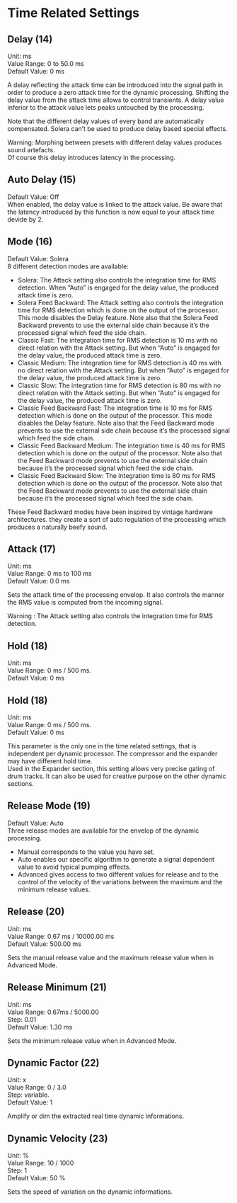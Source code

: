 # Time Related Settings


## Delay (14)   
Unit: ms  
Value Range: 0 to 50.0 ms  
Default Value: 0 ms     

A delay reflecting the attack time can be introduced into the signal path in order to produce a zero attack time for
the dynamic processing. Shifting the delay value from the attack time allows to control transients. A delay value
inferior to the attack value lets peaks untouched by the processing.  

:::{.callout-note}
Note that the different delay values of every band are automatically compensated. Solera can’t be used to produce
delay based special effects.  
:::

:::{.callout-warning}
 Warning: Morphing between presets with different delay values produces sound artefacts.  
Of course this delay introduces latency in the processing.
:::


## Auto Delay (15)   
Default Value: Off   
When enabled, the delay value is linked to the attack value. Be aware that the latency introduced by this function is
now equal to your attack time devide by 2.


## Mode (16)   
Default Value: Solera   
8 different detection modes are available:

- Solera: The Attack setting also controls the integration time for RMS detection. When “Auto” is engaged for the
delay value, the produced attack time is zero.
- Solera Feed Backward: The Attack setting also controls the integration time for RMS detection which is done on
the output of the processor. This mode disables the Delay feature. Note also that the Solera Feed Backward prevents to use the external side chain because it’s the processed signal which feed the side chain.
- Classic Fast: The integration time for RMS detection is 10 ms with no direct relation with the Attack setting. But
when “Auto” is engaged for the delay value, the produced attack time is zero.
- Classic Medium: The integration time for RMS detection is 40 ms with no direct relation with the Attack setting.
But when “Auto” is engaged for the delay value, the produced attack time is zero.
- Classic Slow: The integration time for RMS detection is 80 ms with no direct relation with the Attack setting. But
when “Auto” is engaged for the delay value, the produced attack time is zero.
- Classic Feed Backward Fast: The integration time is 10 ms for RMS detection which is done on the output of the
processor. This mode disables the Delay feature. Note also that the Feed Backward mode prevents to use the external side chain because it’s the processed signal which feed the side chain.
- Classic Feed Backward Medium: The integration time is 40 ms for RMS detection which is done on the output
of the processor. Note also that the Feed Backward mode prevents to use the external side chain because it’s the
processed signal which feed the side chain.
- Classic Feed Backward Slow: The integration time is 80 ms for RMS detection which is done on the output of the
processor. Note also that the Feed Backward mode prevents to use the external side chain because it’s the processed signal which feed the side chain.

These Feed Backward modes have been inspired by vintage hardware architectures. they create a sort of auto regulation 
of the processing which produces a naturally beefy sound.


## Attack (17)   
Unit: ms  
Value Range: 0 ms to 100 ms  
Default Value: 0.0 ms     

Sets the attack time of the processing envelop. It also controls the manner the RMS value is computed from the
incoming signal.

:::{.callout-warning}
 Warning : The Attack setting also controls the integration time for RMS detection.
:::

## Hold (18)   
Unit: ms  
Value Range: 0 ms / 500 ms.  
Default Value: 0 ms     


## Hold (18)   
Unit: ms  
Value Range: 0 ms / 500 ms.  
Default Value: 0 ms     

This parameter is the only one in the time related settings, that is independent per dynamic processor. The compressor 
and the expander may have different hold time.  
Used in the Expander section, this setting allows very precise gating of drum tracks. It can also be used for creative
purpose on the other dynamic sections.


## Release Mode (19)   
Default Value: Auto   
Three release modes are available for the envelop of the dynamic processing.

- Manual corresponds to the value you have set.
- Auto enables our specific algorithm to generate a signal dependent value to avoid typical pumping effects.
- Advanced gives access to two different values for release and to the control of the velocity of the variations between 
the maximum and the minimum release values.


## Release (20)   
Unit: ms  
Value Range: 0.67 ms / 10000.00 ms  
Default Value: 500.00 ms     

Sets the manual release value and the maximum release value when in Advanced Mode.


## Release Minimum (21)   
Unit: ms  
Value Range: 0.67ms / 5000.00  
Step: 0.01  
Default Value: 1.30 ms   

Sets the minimum release value when in Advanced Mode.


## Dynamic Factor (22)   
Unit: x  
Value Range: 0 / 3.0  
Step: variable.  
Default Value: 1   

Amplify or dim the extracted real time dynamic informations.


## Dynamic Velocity (23)   
Unit: %  
Value Range: 10 / 1000  
Step: 1  
Default Value: 50 %   

Sets the speed of variation on the dynamic informations.
